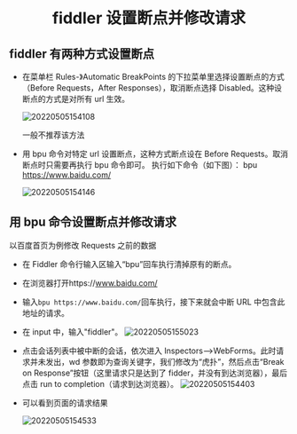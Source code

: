 # <center>fiddler 设置断点并修改请求</center>

## fiddler 有两种方式设置断点

- 在菜单栏 Rules-》Automatic BreakPoints 的下拉菜单里选择设置断点的方式（Before Requests，After Responses），取消断点选择 Disabled。这种设断点的方式是对所有 url 生效。

  ![20220505154108](https://cdn.jsdelivr.net/gh/yaolx/picBed@main/blogs/pics/20220505154108.png)

  一般不推荐该方法

- 用 bpu 命令对特定 url 设置断点，这种方式断点设在 Before Requests。取消断点时只需要再执行 bpu 命令即可。
  执行如下命令（如下图）：
  bpu https://www.baidu.com/

  ![20220505154146](https://cdn.jsdelivr.net/gh/yaolx/picBed@main/blogs/pics/20220505154146.png)

## 用 bpu 命令设置断点并修改请求

以百度首页为例修改 Requests 之前的数据

- 在 Fiddler 命令行输入区输入“bpu”回车执行清掉原有的断点。
- 在浏览器打开https://www.baidu.com/
- 输入`bpu https://www.baidu.com/`回车执行，接下来就会中断 URL 中包含此地址的请求。
- 在 input 中，输入"fiddler"。
  ![20220505155023](https://cdn.jsdelivr.net/gh/yaolx/picBed@main/blogs/pics/20220505155023.png)
- 点击会话列表中被中断的会话，依次进入 Inspectors–>WebForms。此时请求并未发出，wd 参数即为查询关键字，我们修改为“虎扑”，然后点击“Break on Response”按钮（这里请求只是达到了 fidder，并没有到达浏览器），最后点击 run to completion（请求到达浏览器）。
  ![20220505154403](https://cdn.jsdelivr.net/gh/yaolx/picBed@main/blogs/pics/20220505154403.png)

- 可以看到页面的请求结果

  ![20220505154533](https://cdn.jsdelivr.net/gh/yaolx/picBed@main/blogs/pics/20220505154533.png)
